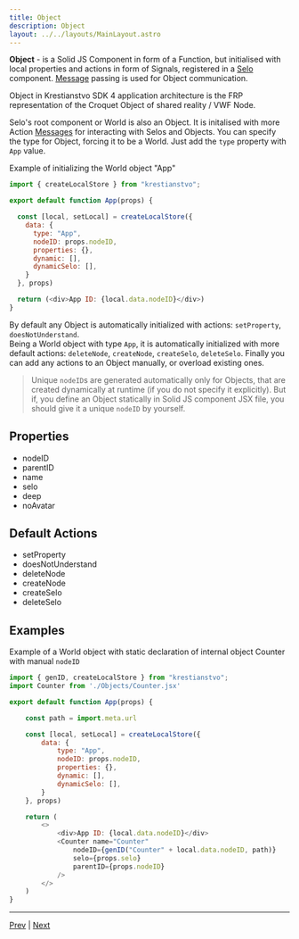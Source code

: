 ```yaml
---
title: Object
description: Object
layout: ../../layouts/MainLayout.astro
---
```


**Object** - is a Solid JS Component in form of a Function, but initialised with local properties and actions in form of Signals, registered in a [Selo](selo) component.
[Message](message) passing is used for Object communication.

Object in Krestianstvo SDK 4 application architecture is the FRP representation of the Croquet Object of shared reality / VWF Node.  

Selo's root component or World is also an Object. It is initalised with more Action [Messages](message) for interacting with Selos and Objects. You can specify the type for Object, forcing it to be a World. Just add the `type` property with `App` value.

Example of initializing the World object "App"
```js
import { createLocalStore } from "krestianstvo";

export default function App(props) {

  const [local, setLocal] = createLocalStore({
    data: {
      type: "App",
      nodeID: props.nodeID,
      properties: {},
      dynamic: [],
      dynamicSelo: [],
    }
  }, props)

  return (<div>App ID: {local.data.nodeID}</div>)
}
```
By default any Object is automatically initialized with actions: 
`setProperty`, `doesNotUnderstand`.  
Being a World object with type `App`, it is automatically initialized with more default actions: `deleteNode`, `createNode`, `createSelo`, `deleteSelo`. 
Finally you can add any actions to an Object manually, or overload existing ones. 

>Unique `nodeID`s are generated automatically only for Objects, that are created dynamically at runtime (if you do not specify it explicitly). But if, you define an Object statically in Solid JS component JSX file, you should give it a unique `nodeID` by yourself.

## Properties
- nodeID
- parentID
- name
- selo
- deep
- noAvatar

## Default Actions
- setProperty
- doesNotUnderstand
- deleteNode
- createNode
- createSelo
- deleteSelo

## Examples

Example of a World object with static declaration of internal object Counter with manual `nodeID`
```js
import { genID, createLocalStore } from "krestianstvo";
import Counter from './Objects/Counter.jsx'

export default function App(props) {

    const path = import.meta.url

    const [local, setLocal] = createLocalStore({
        data: {
            type: "App",
            nodeID: props.nodeID,
            properties: {},
            dynamic: [],
            dynamicSelo: [],
        }
    }, props)

    return (
        <>
            <div>App ID: {local.data.nodeID}</div>
            <Counter name="Counter"
                nodeID={genID("Counter" + local.data.nodeID, path)}
                selo={props.selo}
                parentID={props.nodeID}
            />
        </>
    )
}
```

<hr/>

[Prev](selo) | [Next](action)